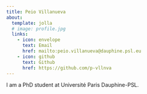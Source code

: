 ```yaml
---
title: Peio Villanueva
about:
  template: jolla
  # image: profile.jpg
  links:
    - icon: envelope
      text: Email
      href: mailto:peio.villanueva@dauphine.psl.eu
    - icon: github
      text: Github
      href: https://github.com/p-vllnva
---
```


I am a PhD student at Université Paris Dauphine-PSL.
